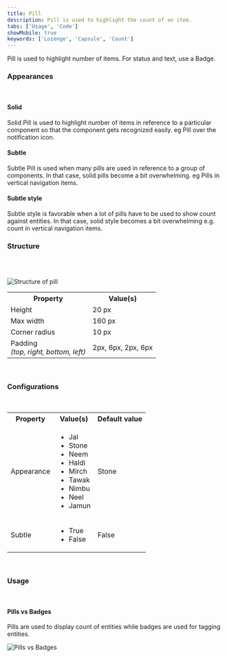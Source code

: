 ```yaml
---
title: Pill
description: Pill is used to highlight the count of an item.
tabs: ['Usage', 'Code']
showMobile: true
keywords: ['Lozenge', 'Capsule', 'Count']
---
```


Pill is used to highlight number of items. For status and text, use a Badge. 

### Appearances

<br/>

#### Solid

Solid Pill is used to highlight number of items in reference to a particular component so that the component gets recognized easily. eg Pill over the notification icon.

<Preview name='components-pills-alert--alert'/>

#### Subtle

Subtle Pill is used when many pills are used in reference to a group of components. In that case, solid pills become a bit overwhelming. eg Pills in vertical navigation items.

#### Subtle style
Subtle style is favorable when a lot of pills have to be used to show count against entities. In that case, solid style becomes a bit overwhelming e.g. count in vertical navigation items.
<Preview name='components-pills-subtle-alert--subtle-alert'/>
<br/>

### Structure
<br/>
<br/>

![Structure of pill](./images/pill-structure.png)
<br/>

<table style={{width: "100%"}}>
 <tbody>
   <tr>
     <th style={{width:"50%",  textAlign: "left"}}>Property</th>
     <th style={{width:"50%",  textAlign: "left"}}>Value(s)</th>
   </tr>
   <tr style={{verticalAlign: "top"}}>
      <td>Height</td>
      <td>20 px</td>
   </tr>
   <tr style={{verticalAlign: "top"}}>
      <td>Max width</td>
      <td>160 px</td>
   </tr>
   <tr style={{verticalAlign: "top"}}>
      <td>Corner radius</td>
      <td>10 px</td>
   </tr>
   <tr style={{verticalAlign: "top"}}>
      <td>Padding<br/><em>(top, right, bottom, left)</em></td>
      <td>2px, 6px, 2px, 6px</td>
   </tr>
 </tbody>
</table>
<br/>

### Configurations

<br/>

<table style={{width: "100%"}}>
  <tbody>
    <tr>
      <th style={{width:"33%", textAlign: "left"}}>Property</th>
      <th style={{width:"33%", textAlign: "left"}}>Value(s)</th>
      <th style={{width:"33%", textAlign: "left"}}>Default value</th>
    </tr>
    <tr style={{verticalAlign: "top"}}>
      <td>Appearance</td>
      <td>
        <ul>
            <li>Jal</li>
            <li>Stone</li>
            <li>Neem</li>
            <li>Haldi</li>
            <li>Mirch</li>
            <li>Tawak</li>
            <li>Nimbu</li>
            <li>Neel</li>
            <li>Jamun</li>
        </ul>
      </td>
      <td>Stone</td>
    </tr>
    <tr style={{verticalAlign: "top"}}>
      <td>Subtle</td>
      <td>
          <ul>
              <li>True</li>
              <li>False</li>
          </ul>
      </td>
      <td>False</td>
    </tr>
  </tbody>
</table>
<br/>

### Usage

<br/>

#### Pills vs Badges

Pills are used to display count of entities while badges are used for tagging entities.

![Pills vs Badges](./images/pills-1.png)

<br/>
<br/>